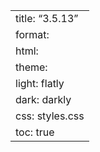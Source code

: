 ---
title: "3.5.13"
format:
    html:
        theme:
            light: flatly
            dark: darkly
        css: styles.css
        toc: true
---